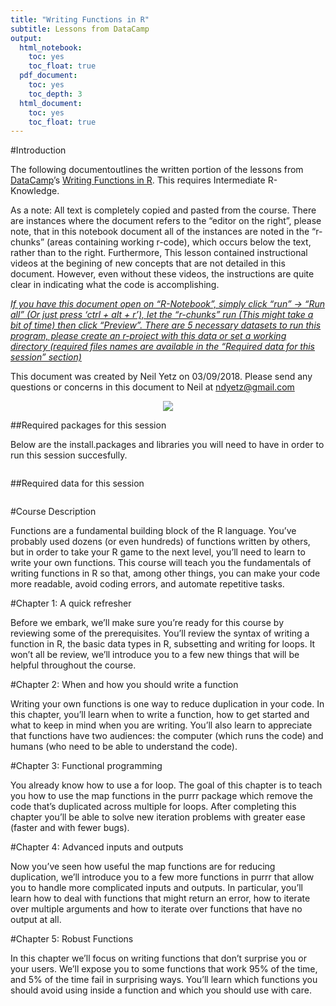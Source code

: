 ```yaml
---
title: "Writing Functions in R"
subtitle: Lessons from DataCamp
output:
  html_notebook:
    toc: yes
    toc_float: true
  pdf_document:
    toc: yes
    toc_depth: 3
  html_document:
    toc: yes
    toc_float: true
---
```


#Introduction

The following documentoutlines the written portion of the lessons from [DataCamp](https://www.datacamp.com/)'s [Writing Functions in R](https://www.datacamp.com/courses/writing-functions-in-r). This requires Intermediate R-Knowledge. 

As a note: All text is completely copied and pasted from the course. There are instances where the document refers to the "editor on the right", please note, that in this notebook document all of the instances are noted in the "r-chunks" (areas containing working r-code), which occurs below the text, rather than to the right. Furthermore, This lesson contained instructional videos at the begining of new concepts that are not detailed in this document. However, even without these videos, the instructions are quite clear in indicating what the code is accomplishing. 

<u>*If you have this document open on "R-Notebook", simply click "run" -> "Run all" (Or just press 'ctrl + alt + r'), let the "r-chunks" run (This might take a bit of time) then click "Preview". There are 5 necessary datasets to run this program, please create an r-project with this data or set a working directory (required files names are available in the "Required data for this session" section)*</u>

This document was created by Neil Yetz on 03/09/2018. Please send any questions or concerns in this document to Neil at <ndyetz@gmail.com>

<center>
![](http://www.learndatasci.com/wp-content/uploads/2015/10/DataCamp50h1.png)  
</center>



##Required packages for this session

Below are the install.packages and libraries you will need to have in order to run this session succesfully.

```r


```

##Required data for this session

```r




```

#Course Description

Functions are a fundamental building block of the R language. You've probably used dozens (or even hundreds) of functions written by others, but in order to take your R game to the next level, you'll need to learn to write your own functions. This course will teach you the fundamentals of writing functions in R so that, among other things, you can make your code more readable, avoid coding errors, and automate repetitive tasks.

#Chapter 1: A quick refresher

Before we embark, we'll make sure you're ready for this course by reviewing some of the prerequisites. You'll review the syntax of writing a function in R, the basic data types in R, subsetting and writing for loops. It won't all be review, we'll introduce you to a few new things that will be helpful throughout the course.

#Chapter 2: When and how you should write a function

Writing your own functions is one way to reduce duplication in your code. In this chapter, you'll learn when to write a function, how to get started and what to keep in mind when you are writing. You'll also learn to appreciate that functions have two audiences: the computer (which runs the code) and humans (who need to be able to understand the code).

#Chapter 3: Functional programming

You already know how to use a for loop. The goal of this chapter is to teach you how to use the map functions in the purrr package which remove the code that's duplicated across multiple for loops. After completing this chapter you'll be able to solve new iteration problems with greater ease (faster and with fewer bugs).

#Chapter 4: Advanced inputs and outputs

Now you've seen how useful the map functions are for reducing duplication, we'll introduce you to a few more functions in purrr that allow you to handle more complicated inputs and outputs. In particular, you'll learn how to deal with functions that might return an error, how to iterate over multiple arguments and how to iterate over functions that have no output at all.


#Chapter 5: Robust Functions

In this chapter we'll focus on writing functions that don't surprise you or your users. We'll expose you to some functions that work 95% of the time, and 5% of the time fail in surprising ways. You'll learn which functions you should avoid using inside a function and which you should use with care.



